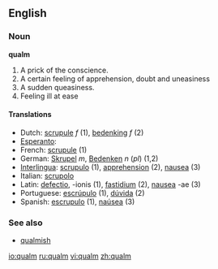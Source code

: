 {{see|Qualm}}
==English==

===Noun===
'''qualm'''

# A prick of the conscience.
# A certain feeling of apprehension, doubt and uneasiness
# A sudden queasiness.
# Feeling ill at ease

====Translations====
*Dutch: [[scrupule]] ''f'' (1), [[bedenking]] ''f'' (2)
*[[Esperanto]]: [[]]
*French: [[scrupule]] (1)
*German: [[Skrupel]] ''m'', [[Bedenken]] ''n'' (''pl'') (1,2)
*[[Interlingua]]: [[scrupulo]] (1), [[apprehension]] (2), [[nausea]] (3)
*Italian: [[scrupolo]]
*Latin: [[defectio]], -ionis (1), [[fastidium]] (2), [[nausea]] -ae (3)
*Portuguese: [[escrúpulo]] (1), [[dúvida]] (2)
*Spanish: [[escrupulo]] (1), [[naúsea]] (3)

===See also===
*[[qualmish]]

[[io:qualm]]
[[ru:qualm]]
[[vi:qualm]]
[[zh:qualm]]